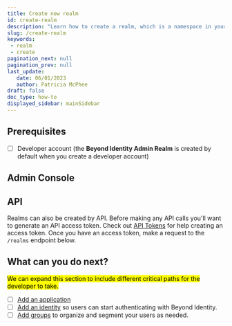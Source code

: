 ```yaml
---
title: Create new realm
id: create-realm
description: "Learn how to create a realm, which is a namespace in your tenant that isolates identities and applications from other realms. "
slug: /create-realm 
keywords: 
 - realm
 - create
pagination_next: null
pagination_prev: null
last_update: 
   date: 06/01/2023
   author: Patricia McPhee
draft: false
doc_type: how-to
displayed_sidebar: mainSidebar
---
```






<AdminRealmDescription />

## Prerequisites

- [ ] Developer account (the **Beyond Identity Admin Realm** is created by default when you create a developer account)

## Admin Console


<CreateRealmAdminConsole />

## API

Realms can also be created by API. Before making any API calls you'll want to generate an API access token. Check out [API Tokens](/docs/next/create-api-token#admin-console) for help creating an access token. Once you have an access token, make a request to the `/realms` endpoint below.

<MultiLanguageCodeBlock
curl='curl "https://api-$(REGION).beyondidentity.com/v1/tenants/$(TENANT_ID)/realms" \
-X POST \
-H "Authorization: Bearer $(TOKEN)" \
-H "Content-Type: application/json" \
-d "{\"realms\":{\"display_name\":\"$(REALM_NAME)\"}}"'
title="/realms"
/>

## What can you do next?

<p><mark>We can expand this section to include different critical paths for the developer to take.</mark></p>

- [ ] [Add an application](/docs/next/add-an-application)
- [ ] [Add an identity](/docs/next/add-an-identity) so users can start authenticating with Beyond Identity.
- [ ] [Add groups](/docs/next/add-groups) to organize and segment your users as needed.